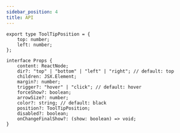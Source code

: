 ```yaml
---
sidebar_position: 4
title: API
---
```


```tsx
export type ToolTipPosition = {
    top: number;
    left: number;
};

interface Props {
    content: ReactNode;
    dir?: "top" | "bottom" | "left" | "right"; // default: top
    children: JSX.Element;
    margin?: number;
    trigger?: "hover" | "click"; // default: hover
    forceShow?: boolean;
    arrowSize?: number;
    color?: string; // default: black
    position?: ToolTipPosition;
    disabled?: boolean;
    onChangeFinalShow?: (show: boolean) => void;
}
```